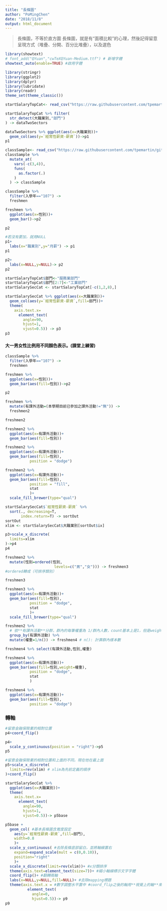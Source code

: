 ```yaml
---
title: "長條圖"
author: "PoMingChen"
date: "2018/11/8"
output: html_document
---
```


> 長條圖，不等於直方圖
> 長條圖，就是有“面積比較”的心理，然後記得留意呈現方式（堆疊、分開、百分比堆疊），以及選色

```r
library(showtext)
# font_add("QYuan","cwTeXQYuan-Medium.ttf") # 新增字體
showtext_auto(enable=TRUE) #啟用字體

library(stringr)
library(ggplot2)
library(dplyr)
library(lubridate)
library(readr)
theme_set(theme_classic())
```


```r
startSalaryTopCat<- read_csv("https://raw.githubusercontent.com/tpemartin/github-data/master/startSalaryTopCat.csv")

startSalaryTopCat %>% filter(
  str_detect(大職業別,"部門")
) -> dataTwoSectors
```

```r
dataTwoSectors %>% ggplot(aes(x=大職業別))+
  geom_col(aes(y=`經常性薪資-薪資`))->p1
p1
```

```r
classSample<- read_csv("https://raw.githubusercontent.com/tpemartin/github-data/master/classSample.csv")
classSample %>%
  mutate_at(
    vars(-c(3,4)),
    funs(
      as.factor(.)
    )
  ) -> classSample
```

```r
classSample %>% 
  filter(入學年=="107") ->
  freshmen

freshmen %>% 
  ggplot(aes(x=性別))+
  geom_bar()->p2

p2
```

```r
#若沒有要加，就用NULL
p1+
  labs(x="職業別",y="月薪") -> p1
p1
```

```r
p2+
  labs(x=NULL,y=NULL)-> p2
p2
```

```r
startSalaryTopCat$部門<-"服務業部門"
startSalaryTopCat$部門[2:7]<-"工業部門"
startSalarySecCat <- startSalaryTopCat[-c(1,2,8),]
```

```r
startSalarySecCat %>% ggplot(aes(x=大職業別))+
  geom_col(aes(y=`經常性薪資-薪資`,fill=部門))+
  theme(
    axis.text.x=
      element_text(
        angle=90,
        hjust=1,
        vjust=0.5)) -> p3
p3
```

#### 大一男女性比例用不同顏色表示。(課堂上練習)
```r
classSample %>% 
  filter(入學年=="107") ->
  freshmen

freshmen %>% 
  ggplot(aes(x=性別))+
  geom_bar(aes(fill=性別))->p2

p2
```

```r
freshmen %>%
  mutate(有課外活動=(本學期目前已參加之課外活動!="無")) ->
  freshmen2

freshmen2

freshmen2 %>%
  ggplot(aes(x=有課外活動))+
  geom_bar(aes(fill=性別)) 
```

```r
freshmen2 %>%
  ggplot(aes(x=有課外活動))+
  geom_bar(aes(fill=性別),
           position = "dodge") 
```

```r
freshmen2 %>%
  ggplot(aes(x=有課外活動))+
  geom_bar(aes(fill=性別),
           position = "fill",
           stat 
           )+
  scale_fill_brewer(type="qual")
```

```r
startSalarySecCat$`經常性薪資-薪資` %>% 
  sort(., decreasing=T,
       index.return=T) -> sortOut
sortOut
xlim <- startSalarySecCat$大職業別[sortOut$ix]

p3+scale_x_discrete(
  limits=xlim
)->p4
p4
```

```r
freshmen2 %>% 
  mutate(性別=ordered(性別,
                      levels=c("男","女"))) -> freshmen3
#ordered轉成（可排序類別）

freshmen3

freshmen3 %>%
  ggplot(aes(x=有課外活動))+
  geom_bar(aes(fill=性別),
           position = "dodge",
           stat 
           )+
  scale_fill_brewer(type="qual")
```

```r
freshmen2 %>%
  # 依**有課外活動**分群，群內的每筆權重為 1/群內人數，count基本上是1，但是weight可以改變每一筆賦予他的權重，讓你想要count出來的值更有意義。
  group_by(有課外活動) %>% 
  mutate(權重=1/n()) -> freshmen4 # n(): 計算群內樣本數

freshmen4 %>% select(有課外活動,性別,權重)

freshmen4 %>% 
  ggplot(aes(x=有課外活動))+
  geom_bar(aes(fill=性別,weight=權重),
           position = "dodge",
           stat 
           ) 
```

```r
freshmen4 %>% 
  ggplot(aes(x=有課外活動))+
  geom_bar(aes(fill=性別),
           position = "dodge") 
```

### 轉軸
```r
#留意金融保險業的相對位置
p4+coord_flip()
```

```r
p4+
  scale_y_continuous(position = "right")->p5
p5
```

```r
#留意金融保險業的相對位置和上面的不同。現在他在最上面
p5+scale_x_discrete(
  limits=rev(xlim) # xlim為先前定義的順序
)+coord_flip()
```

```r
startSalarySecCat %>% 
  ggplot(aes(x=大職業別))+
  theme(
    axis.text.x=
      element_text(
        angle=90,
        hjust=1,
        vjust=0.5))-> p5base
```


```r
p5base + 
  geom_col( #基本長條圖含寬度設定
    aes(y=`經常性薪資-薪資`,fill=部門),
    width=0.8
    )+
  scale_y_continuous( #去除長條底部留白，並將軸線置右
    expand=expand_scale(mult = c(0,0.10)),
    position="right" 
    )+
  scale_x_discrete(limit=rev(xlim))+ #x分類排序
  theme(axis.text=element_text(size=7))+ #縮小軸線標示文字字體
  coord_flip()+ #翻轉兩軸
  labs(x=NULL,y=NULL,fill=NULL)+ #去除mapping標題
  theme(axis.text.x = #數字調整水平置中 #coord_flip之後的軸用**視覺上的軸**來定義x/y
          element_text(
            angle=0,
            hjust=0.5))-> p9
p9
```

